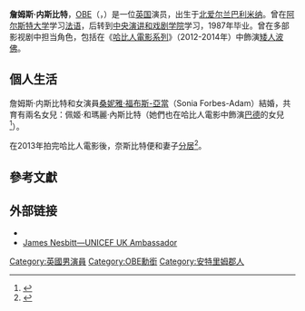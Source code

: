 {{Infobox person
| name        =詹姆斯·内斯比特
| image       = James Nesbitt July 2008.jpg
| caption     =2008年7月
| alt         = A man with a receding hairline smiles. He wears a light blue shirt with an open collar and a charcoal grey jacket.
| birth_date   = {{birth date and age|1965|01|15|df=yes}}
| birth_place  = [[英国|英国]]，[[北爱尔兰|北爱尔兰]]，[[巴利米纳|巴利米纳]]
| occupation  = 演员
| years active = 1981年至今
| spouse      = 索尼娅·福布斯－亚当
}}
'''詹姆斯·内斯比特'''，[[英帝國官佐勳章|OBE]]（{{lang-en|James Nesbitt}}，{{bd|1965年|1月15日|||Nesbitt, James}}）是一位[[英国|英国]]演员，出生于[[北爱尔兰|北爱尔兰]][[巴利米纳|巴利米纳]]。曾在[[阿尔斯特大学|阿尔斯特大学]]学习[[法语|法语]]，后转到[[中央演讲和戏剧学院|中央演讲和戏剧学院]]学习，1987年毕业。曾在多部影视剧中担当角色，包括在《[[哈比人電影系列|哈比人電影系列]]》（2012-2014年）中飾演[[矮人_(中土大陸)|矮人]][[波佛|波佛]]。

== 個人生活 ==
詹姆斯·内斯比特和女演員[[桑妮雅·福布斯-亞當|桑妮雅·福布斯-亞當]]（Sonia Forbes-Adam）結婚，共育有兩名女兒：佩姬·和瑪麗·內斯比特（她們也在哈比人電影中飾演[[巴德_(中土大陸)|巴德]]的女兒<ref>{{Cite web|url=http://movie.mtime.com/178510/behind_the_scene.html|title=霍比特人：五军之战 幕后揭秘|accessdate=2017-11-19|publisher=Mtime时光网|archive-url=https://web.archive.org/web/20171201044149/http://movie.mtime.com/178510/behind_the_scene.html|archive-date=2017-12-01|dead-url=yes}}</ref>）。

在2013年拍完哈比人電影後，奈斯比特便和妻子[[分居|分居]]<ref>{{Cite news|url=http://www.mirror.co.uk/3am/celebrity-news/james-nesbitt-marriage-over-split-2339837|title=James Nesbitt splits from wife after he spends two years away filming The Hobbit|last=Methven|first=Nicola|date=2013-10-05|newspaper=mirror|accessdate=2017-11-19|archive-date=2021-01-23|archive-url=https://web.archive.org/web/20210123214927/https://www.mirror.co.uk/3am/celebrity-news/james-nesbitt-marriage-over-split-2339837|dead-url=no}}</ref>。

== 參考文獻 ==
<references />

== 外部链接==
{{Commonscat|James Nesbitt}}
*{{imdb name|id=0626362|name=James Nesbitt}}
*[http://www.unicef.org.uk/UNICEFs-Work/Our-supporters/Celebrities/James-Nesbitt/ James Nesbitt—UNICEF UK Ambassador] {{Wayback|url=http://www.unicef.org.uk/UNICEFs-Work/Our-supporters/Celebrities/James-Nesbitt/ |date=20161018043536 }}


{{Authority control}}
{{DEFAULTSORT:Nesbitt, James}}
[[Category:英國男演員|Category:英國男演員]]
[[Category:OBE勳銜|Category:OBE勳銜]]
[[Category:安特里姆郡人|Category:安特里姆郡人]]